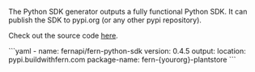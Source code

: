 The Python SDK generator outputs a fully functional Python
SDK. It can publish the SDK to pypi.org (or any other pypi repository).

Check out the source code [here](https://github.com/fern-api/fern-python).

<CodeBlock title="generators.yml">
```yaml
- name: fernapi/fern-python-sdk
  version: 0.4.5
  output:
    location: pypi.buildwithfern.com
    package-name: fern-{yourorg}-plantstore
```
</CodeBlock>
